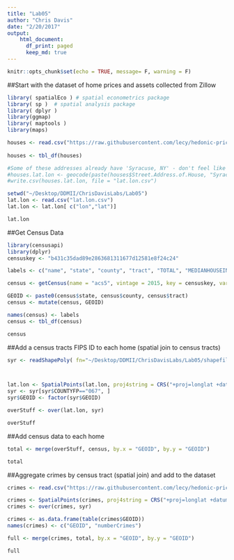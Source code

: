 ```yaml
---
title: "Lab05"
author: "Chris Davis"
date: "2/20/2017"
output: 
    html_document:
      df_print: paged
      keep_md: true
---
```


```r
knitr::opts_chunk$set(echo = TRUE, message= F, warning = F)
```

##Start with the dataset of home prices and assets collected from Zillow
```r
library( spatialEco ) # spatial econometrics package
library( sp )  # spatial analysis package
library( dplyr )
library(ggmap)
library( maptools )
library(maps)

houses <- read.csv("https://raw.githubusercontent.com/lecy/hedonic-prices/master/Data/Housing%20Price%20In-Class%20Exercise%20(Responses).csv", stringsAsFactors = F)
 
houses <- tbl_df(houses)

#Some of these addresses already have 'Syracuse, NY' - don't feel like removing with the gsub reg expression stuff
#houses.lat.lon <- geocode(paste(houses$Street.Address.of.House, "Syracuse, NY", sep = ""))
#write.csv(houses.lat.lon, file = "lat.lon.csv")

setwd("~/Desktop/DDMII/ChrisDavisLabs/Lab05")
lat.lon <- read.csv("lat.lon.csv")
lat.lon <- lat.lon[ c("lon","lat")]

lat.lon         
```


##Get Census Data
```r
library(censusapi)
library(dplyr)
censuskey <- "b431c35dad89e2863681311677d12581e8f24c24"

labels <- c("name", "state", "county", "tract", "TOTAL", "MEDIANHOUSEINCOME", "BLACK", "UNEMPLOYED", "INLABORFORCE", "POVERTY", "GEOID")

census <- getCensus(name = "acs5", vintage = 2015, key = censuskey, vars = c("NAME","B01001_001E", "B19013_001E", "B01001B_001E", "B23025_005E", "B23025_002E", "B17001_002E"), region = "tract:*", regionin = "state: 36 + county:067")

GEOID <- paste0(census$state, census$county, census$tract)
census <- mutate(census, GEOID)

names(census) <- labels
census <- tbl_df(census)

census

```

##Add a census tracts FIPS ID to each home (spatial join to census tracts)
```r
syr <- readShapePoly( fn="~/Desktop/DDMII/ChrisDavisLabs/Lab05/shapefiles/tl_2015_36_tract/tl_2015_36_tract", proj4string=CRS("+proj=longlat +datum=WGS84") ) #had to download manually



lat.lon <- SpatialPoints(lat.lon, proj4string = CRS("+proj=longlat +datum=WGS84") )
syr <- syr[syr$COUNTYFP=="067", ]
syr$GEOID <- factor(syr$GEOID)

overStuff <- over(lat.lon, syr)

overStuff


```
##Add census data to each home
```r
total <- merge(overStuff, census, by.x = "GEOID", by.y = "GEOID")

total
```
##Aggregate crimes by census tract (spatial join) and add to the dataset
```r
crimes <- read.csv("https://raw.githubusercontent.com/lecy/hedonic-prices/master/Data/crime.lat.lon.csv", stringsAsFactors = F)

crimes <- SpatialPoints(crimes, proj4string = CRS("+proj=longlat +datum=WGS84") )
crimes <- over(crimes, syr)

crimes <- as.data.frame(table(crimes$GEOID))
names(crimes) <- c("GEOID", "numberCrimes")

full <- merge(crimes, total, by.x = "GEOID", by.y = "GEOID")

full
```


